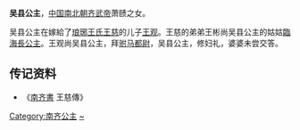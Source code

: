 {{東亞女性歷史人物
| 名稱=吴县公主
| 身份=[[南齐|南齐]]公主
| 畫像=
| 說明=
| 姓=萧
| 名=
| 封爵=[[公主|公主]]
| 位號=
| 封號=吴县公主
| 出生年=
| 逝世年=
| 諡號=
| 墳墓=
| 父親=[[齐武帝|齐武帝]]
| 夫=[[王观|王观]]
| 夫之父=[[王慈|王慈]]
| 夫之母=[[刘秉|刘秉]]之女
|}}
'''吴县公主'''，[[中国|中国]][[南北朝|南北朝]][[齐武帝|齐武帝]]萧赜之女。

吴县公主在嫁給了[[琅琊王氏|琅琊王氏]][[王慈|王慈]]的儿子[[王观|王观]]。王慈的弟弟王彬尚吴县公主的姑姑[[臨海長公主_(南朝齊)|臨海長公主]]。王观尚吴县公主，拜[[驸马都尉|驸马都尉]]，吴县公主，修妇礼，婆婆未尝交答。
== 传记资料 ==
*《[[南齐書|南齐書]] 王慈傳》

[[Category:南齐公主|Category:南齐公主]]
[[Category:蘭陵蕭氏|~]]
